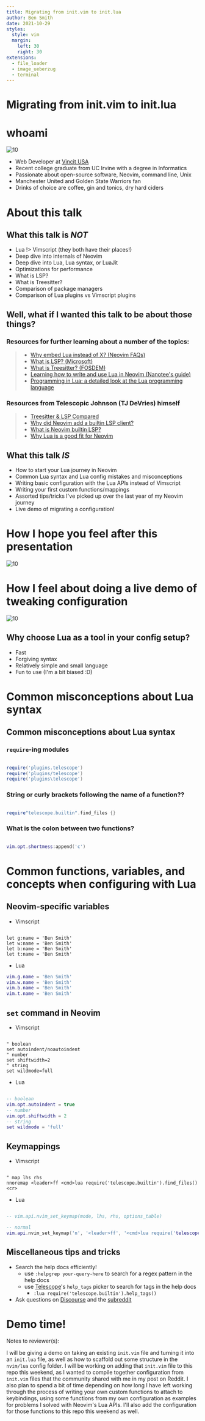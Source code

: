 ```yaml
---
title: Migrating from init.vim to init.lua
author: Ben Smith
date: 2021-10-29
styles:
  style: vim
  margin:
    left: 30
    right: 30
extensions:
  - file_loader
  - image_ueberzug
  - terminal
---
```


# Migrating from init.vim to init.lua

# whoami


![10](images/greenshirt-smile-scaled.jpg)

- Web Developer at [Vincit USA](https://vincit.com)
- Recent college graduate from UC Irvine with a degree in Informatics
- Passionate about open-source software, Neovim, command line, Unix
- Manchester United and Golden State Warriors fan
- Drinks of choice are coffee, gin and tonics, dry hard ciders



# About this talk

## What this talk is *NOT*

- Lua !> Vimscript (they both have their places!)
- Deep dive into internals of Neovim
- Deep dive into Lua, Lua syntax, or LuaJit
- Optimizations for performance
- What is LSP?
- What is Treesitter?
- Comparison of package managers
- Comparison of Lua plugins vs Vimscript plugins



## Well, what if I wanted this talk to be about those things?

### Resources for further learning about a number of the topics:

> - [Why embed Lua instead of X? (Neovim FAQs)](https://github.com/neovim/neovim/wiki/FAQ#why-embed-lua-instead-of-x)
> - [What is LSP? (Microsoft)](https://microsoft.github.io/language-server-protocol/)
> - [What is Treesitter? (FOSDEM)](https://www.youtube.com/watch?v=0CGzC_iss-8)
> - [Learning how to write and use Lua in Neovim (Nanotee's guide)](https://github.com/nanotee/nvim-lua-guide)
> - [Programming in Lua: a detailed look at the Lua programming language](https://www.lua.org/pil/contents.html)

### Resources from Telescopic Johnson (TJ DeVries) himself

> - [Treesitter & LSP Compared](https://youtu.be/c17j09vY5sw)
> - [Why did Neovim add a builtin LSP client?](https://www.youtube.com/watch?v=ArwDgvYEZYk)
> - [What is Neovim builtin LSP?](https://www.youtube.com/watch?v=C9X5VF9ASac)
> - [Why Lua is a good fit for Neovim](https://www.youtube.com/watch?v=IP3J56sKtn0)



## What this talk *IS*

- How to start your Lua journey in Neovim
- Common Lua syntax and Lua config mistakes and misconceptions
- Writing basic configuration with the Lua APIs instead of Vimscript
- Writing your first custom functions/mappings
- Assorted tips/tricks I've picked up over the last year of my Neovim journey
- Live demo of migrating a configuration!



# How I hope you feel after this presentation

![10](images/pepegaHackerman.gif)

# How I feel about doing a live demo of tweaking configuration

![10](images/monkaGiga.gif)



## Why choose Lua as a tool in your config setup?

- Fast
- Forgiving syntax
- Relatively simple and small language
- Fun to use (I'm a bit biased :D)



# Common misconceptions about Lua syntax
## Common misconceptions about Lua syntax

### `require`-ing modules

```lua

require('plugins.telescope')
require('plugins/telescope')
require('plugins\telescope')

```

### String or curly brackets following the name of a function??

```lua

require"telescope.builtin".find_files {}

```

### What is the colon between two functions?

```lua

vim.opt.shortmess:append('c')

```



# Common functions, variables, and concepts when configuring with Lua

## Neovim-specific variables

- Vimscript

```vim

let g:name = 'Ben Smith'
let w:name = 'Ben Smith'
let b:name = 'Ben Smith'
let t:name = 'Ben Smith'

```

- Lua

```lua
vim.g.name = 'Ben Smith'
vim.w.name = 'Ben Smith'
vim.b.name = 'Ben Smith'
vim.t.name = 'Ben Smith'
```

## `set` command in Neovim

- Vimscript

```vim

" boolean
set autoindent/noautoindent
" number
set shiftwidth=2
" string
set wildmode=full

```

- Lua

```lua

-- boolean
vim.opt.autoindent = true
-- number
vim.opt.shiftwidth = 2
-- string
set wildmode = 'full'

```


## Keymappings

- Vimscript

```vim

" map lhs rhs
nnoremap <leader>ff <cmd>lua require('telescope.builtin').find_files()<cr>

```

- Lua

```lua

-- vim.api.nvim_set_keymap(mode, lhs, rhs, options_table)

-- normal
vim.api.nvim_set_keymap('n', '<leader>ff', '<cmd>lua require('telescope.builtin').find_files()<cr>', { noremap = true })

```



## Miscellaneous tips and tricks 

- Search the help docs efficiently!
    * use `:helpgrep your-query-here` to search for a regex pattern in the help docs
    * use [Telescope](https://github.com/nvim-telescope/telescope.nvim)'s `help_tags` picker to search for tags in the help docs
        + `:lua require('telescope.builtin').help_tags()`
- Ask questions on [Discourse](https://discourse.neovim.io) and the [subreddit](https://reddit.com/r/neovim)



# Demo time!

Notes to reviewer(s):

I will be giving a demo on taking an existing `init.vim` file and turning it into an `init.lua` file, as well as how to scaffold out some structure in the `nvim/lua` config folder. I will be working on adding that `init.vim` file to this repo this weekend, as I wanted to compile together configuration from `init.vim` files that the community shared with me in my post on Reddit. I also plan to spend a bit of time depending on how long I have left working through the process of writing your own custom functions to attach to keybindings, using some functions from my own configuration as examples for problems I solved with Neovim's Lua APIs. I'll also add the configuration for those functions to this repo this weekend as well.
